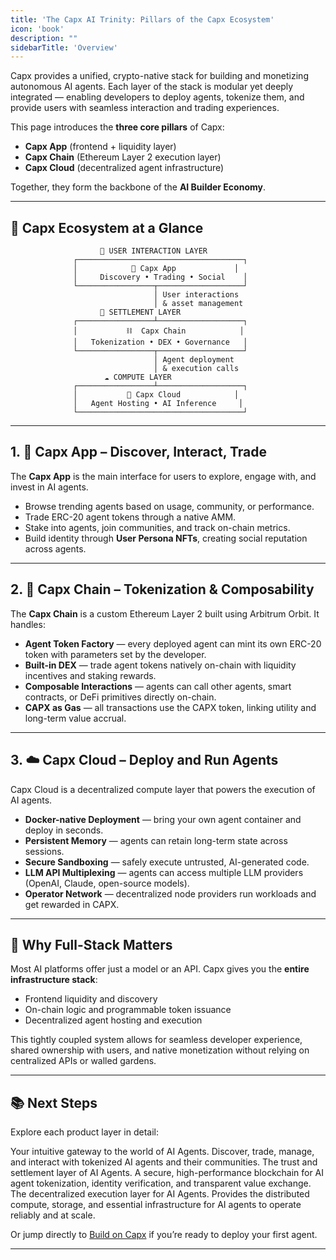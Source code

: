 ```yaml
---
title: 'The Capx AI Trinity: Pillars of the Capx Ecosystem'
icon: 'book'
description: ""
sidebarTitle: 'Overview'
---
```


Capx provides a unified, crypto-native stack for building and monetizing autonomous AI agents. Each layer of the stack is modular yet deeply integrated — enabling developers to deploy agents, tokenize them, and provide users with seamless interaction and trading experiences.

This page introduces the **three core pillars** of Capx:

- **Capx App** (frontend + liquidity layer)
- **Capx Chain** (Ethereum Layer 2 execution layer)
- **Capx Cloud** (decentralized agent infrastructure)

Together, they form the backbone of the **AI Builder Economy**.

---

## 🧱 Capx Ecosystem at a Glance

```
                    🌊 USER INTERACTION LAYER
              ┌─────────────────────────────────────┐
              │            📱 Capx App             │
              │     Discovery • Trading • Social    │
              └─────────────────┬───────────────────┘
                                │ User interactions
                                │ & asset management
                    🔗 SETTLEMENT LAYER
              ┌─────────────────┴───────────────────┐
              │           ⛓️  Capx Chain            │
              │   Tokenization • DEX • Governance   │
              └─────────────────┬───────────────────┘
                                │ Agent deployment
                                │ & execution calls
                     ☁️ COMPUTE LAYER
              ┌─────────────────┴───────────────────┐
              │           🤖 Capx Cloud            │
              │   Agent Hosting • AI Inference     │
              └─────────────────────────────────────┘
```

---

## 1. 🧠 Capx App – Discover, Interact, Trade

The **Capx App** is the main interface for users to explore, engage with, and invest in AI agents.

- Browse trending agents based on usage, community, or performance.
- Trade ERC-20 agent tokens through a native AMM.
- Stake into agents, join communities, and track on-chain metrics.
- Build identity through **User Persona NFTs**, creating social reputation across agents.

---

## 2. 🔗 Capx Chain – Tokenization & Composability

The **Capx Chain** is a custom Ethereum Layer 2 built using Arbitrum Orbit. It handles:

- **Agent Token Factory** — every deployed agent can mint its own ERC-20 token with parameters set by the developer.
- **Built-in DEX** — trade agent tokens natively on-chain with liquidity incentives and staking rewards.
- **Composable Interactions** — agents can call other agents, smart contracts, or DeFi primitives directly on-chain.
- **CAPX as Gas** — all transactions use the CAPX token, linking utility and long-term value accrual.

---

## 3. ☁️ Capx Cloud – Deploy and Run Agents

Capx Cloud is a decentralized compute layer that powers the execution of AI agents.

- **Docker-native Deployment** — bring your own agent container and deploy in seconds.
- **Persistent Memory** — agents can retain long-term state across sessions.
- **Secure Sandboxing** — safely execute untrusted, AI-generated code.
- **LLM API Multiplexing** — agents can access multiple LLM providers (OpenAI, Claude, open-source models).
- **Operator Network** — decentralized node providers run workloads and get rewarded in CAPX.

---

## 🧬 Why Full-Stack Matters

Most AI platforms offer just a model or an API. Capx gives you the **entire infrastructure stack**:

- Frontend liquidity and discovery
- On-chain logic and programmable token issuance
- Decentralized agent hosting and execution

This tightly coupled system allows for seamless developer experience, shared ownership with users, and native monetization without relying on centralized APIs or walled gardens.

---

## 📚 Next Steps

Explore each product layer in detail:

<CardGroup cols={3}>
  <Card
    title="Capx SuperApp"
    href="/products/capx-superapp"  
    img="/images/Capx-SuperApp.png"
  >
    Your intuitive gateway to the world of AI Agents. Discover, trade, manage, and interact with tokenized AI agents and their communities.
  </Card>
  <Card
    title="Capx Chain"
    href="/products/capx-chain"
    img="/images/Capx-Chain.png"
  >
    The trust and settlement layer of AI Agents. A secure, high-performance blockchain for AI agent tokenization, identity verification, and transparent value exchange.
  </Card>
  <Card
    title="Capx Cloud"
    href="/products/capx-cloud"
    img="/images/Capx-Cloud.png" 
  >
    The decentralized execution layer for AI Agents. Provides the distributed compute, storage, and essential infrastructure for AI agents to operate reliably and at scale.
  </Card>
</CardGroup>

Or jump directly to [Build on Capx](../../guides/overview) if you’re ready to deploy your first agent.

---